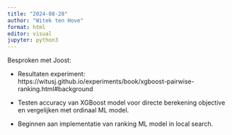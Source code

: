 ```yaml
---
title: "2024-08-28"
author: "Witek ten Hove"
format: html
editor: visual
jupyter: python3
---
```


Besproken met Joost:

-   Resultaten experiment: https://witusj.github.io/experiments/book/xgboost-pairwise-ranking.html#background

-   Testen accuracy van XGBoost model voor directe berekening objective en vergelijken met ordinaal ML model.

-   Beginnen aan implementatie van ranking ML model in local search.
